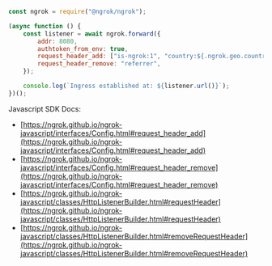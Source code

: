 ```jsx
const ngrok = require("@ngrok/ngrok");

(async function () {
	const listener = await ngrok.forward({
		addr: 8080,
		authtoken_from_env: true,
		request_header_add: ["is-ngrok:1", "country:${.ngrok.geo.country_code}"],
		request_header_remove: "referrer",
	});

	console.log(`Ingress established at: ${listener.url()}`);
})();
```

Javascript SDK Docs:

- [https://ngrok.github.io/ngrok-javascript/interfaces/Config.html#request_header_add](https://ngrok.github.io/ngrok-javascript/interfaces/Config.html#request_header_add)
- [https://ngrok.github.io/ngrok-javascript/interfaces/Config.html#request_header_remove](https://ngrok.github.io/ngrok-javascript/interfaces/Config.html#request_header_remove)
- [https://ngrok.github.io/ngrok-javascript/classes/HttpListenerBuilder.html#requestHeader](https://ngrok.github.io/ngrok-javascript/classes/HttpListenerBuilder.html#requestHeader)
- [https://ngrok.github.io/ngrok-javascript/classes/HttpListenerBuilder.html#removeRequestHeader](https://ngrok.github.io/ngrok-javascript/classes/HttpListenerBuilder.html#removeRequestHeader)
